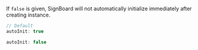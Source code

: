 
If `false` is given, SignBoard will not automatically initialize immediately after creating instance.

<Columns>
  <ColumnItem is={6}>

  ```js
  // Default
  autoInit: true
  ```

  </ColumnItem>
  <ColumnItem is={6}>
    <BlackSignBoard className="options-canvas" src={useBaseUrl("/img/hots.jpg")} />
  </ColumnItem>
</Columns>
<Columns>
  <ColumnItem is={6}>

  ```js
  autoInit: false
  ```

  </ColumnItem>
  <ColumnItem is={6}>
    <AutoInitDemo src={useBaseUrl("/img/hots.jpg")} />
  </ColumnItem>
</Columns>
